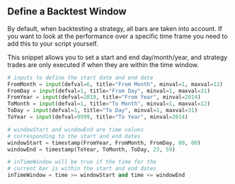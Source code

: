 
<Article>

# Define a Backtest Window

By default, when backtesting a strategy, all bars are taken into account.
If you want to look at the performance over a specific time frame you need to
add this to your script yourself.

This snippet allows you to set a start and end day/month/year, and strategy trades
are only executed if when they are within the time window.

```python
# inputs to define the start date and end date
FromMonth = input(defval=6, title="From Month", minval=1, maxval=12)
FromDay = input(defval=1, title="From Day", minval=1, maxval=31)
FromYear = input(defval=2019, title="From Year", minval=2014)
ToMonth = input(defval=1, title="To Month", minval=1, maxval=12)
ToDay = input(defval=1, title="To Day", minval=1, maxval=31)
ToYear = input(defval=9999, title="To Year", minval=2014)

# windowStart and windowEnd are time values
# corresponding to the start and end dates
windowStart = timestamp(FromYear, FromMonth, FromDay, 00, 00)
windowEnd = timestamp(ToYear, ToMonth, ToDay, 23, 59)

# inTimeWindow will be true if the time for the
# current bar is within the start and end dates
inTimeWindow = time >= windowStart and time <= windowEnd
```

</Article>
